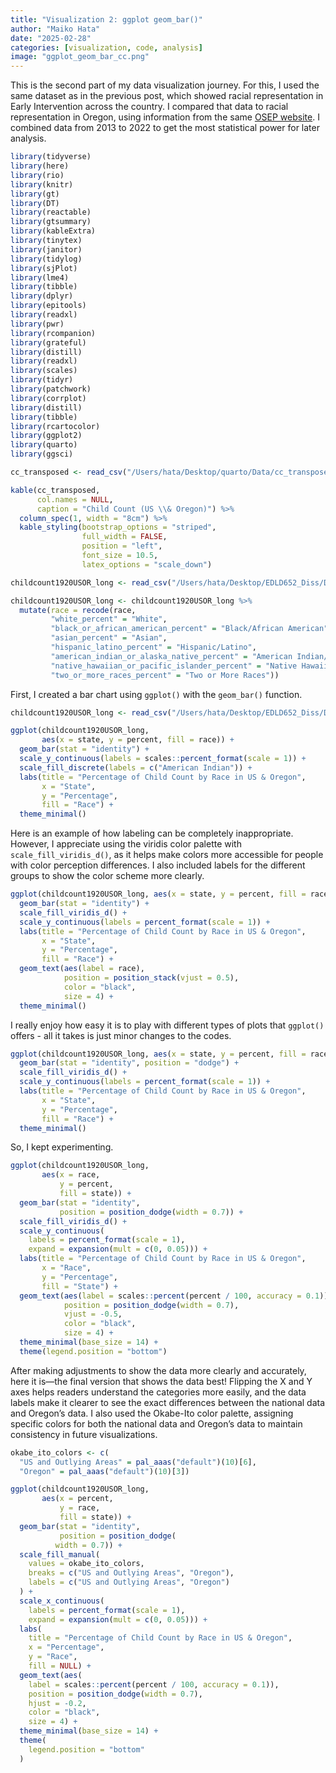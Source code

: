 ```yaml
---
title: "Visualization 2: ggplot geom_bar()"
author: "Maiko Hata"
date: "2025-02-28"
categories: [visualization, code, analysis]
image: "ggplot_geom_bar_cc.png"
---
```


This is the second part of my data visualization journey. For this, I used the same dataset as in the previous post, which showed racial representation in Early Intervention across the country. I compared that data to racial representation in Oregon, using information from the same [OSEP website](https://data.ed.gov/dataset/idea-section-618-data-products-static-tables-part-c). I combined data from 2013 to 2022 to get the most statistical power for later analysis.

```r
library(tidyverse)
library(here)
library(rio)
library(knitr)
library(gt)
library(DT)
library(reactable)
library(gtsummary)
library(kableExtra)
library(tinytex)
library(janitor)
library(tidylog)
library(sjPlot)
library(lme4)
library(tibble)
library(dplyr)
library(epitools)
library(readxl)
library(pwr)
library(rcompanion)
library(grateful)
library(distill)
library(readxl)
library(scales)
library(tidyr)
library(patchwork)
library(corrplot)
library(distill)
library(tibble)
library(rcartocolor)
library(ggplot2)
library(quarto)
library(ggsci)
```

```r

cc_transposed <- read_csv("/Users/hata/Desktop/quarto/Data/cc_transposed.csv")
```

```r

kable(cc_transposed, 
      col.names = NULL, 
      caption = "Child Count (US \\& Oregon)") %>% 
  column_spec(1, width = "8cm") %>% 
  kable_styling(bootstrap_options = "striped", 
                full_width = FALSE, 
                position = "left", 
                font_size = 10.5, 
                latex_options = "scale_down")
```

```r

childcount1920USOR_long <- read_csv("/Users/hata/Desktop/EDLD652_Diss/Data/childcount1920USOR_long.csv")
```

```r

childcount1920USOR_long <- childcount1920USOR_long %>%
  mutate(race = recode(race,
         "white_percent" = "White",
         "black_or_african_american_percent" = "Black/African American",
         "asian_percent" = "Asian",
         "hispanic_latino_percent" = "Hispanic/Latino",
         "american_indian_or_alaska_native_percent" = "American Indian/Alaska Native",
         "native_hawaiian_or_pacific_islander_percent" = "Native Hawaiian/Other Pacific Islander",
         "two_or_more_races_percent" = "Two or More Races"))
```

First, I created a bar chart using `ggplot()` with the `geom_bar()` function.

```r

childcount1920USOR_long <- read_csv("/Users/hata/Desktop/EDLD652_Diss/Data/childcount1920USOR_long.csv")

```

```r
ggplot(childcount1920USOR_long, 
       aes(x = state, y = percent, fill = race)) +
  geom_bar(stat = "identity") + 
  scale_y_continuous(labels = scales::percent_format(scale = 1)) + 
  scale_fill_discrete(labels = c("American Indian")) +
  labs(title = "Percentage of Child Count by Race in US & Oregon",
       x = "State",
       y = "Percentage",
       fill = "Race") +
  theme_minimal() 
```

Here is an example of how labeling can be completely inappropriate. However, I appreciate using the viridis color palette with `scale_fill_viridis_d()`, as it helps make colors more accessible for people with color perception differences. I also included labels for the different groups to show the color scheme more clearly.

```r
ggplot(childcount1920USOR_long, aes(x = state, y = percent, fill = race)) +
  geom_bar(stat = "identity") + 
  scale_fill_viridis_d() +  
  scale_y_continuous(labels = percent_format(scale = 1)) +
  labs(title = "Percentage of Child Count by Race in US & Oregon",
       x = "State",
       y = "Percentage",
       fill = "Race") +
  geom_text(aes(label = race), 
            position = position_stack(vjust = 0.5), 
            color = "black", 
            size = 4) +
  theme_minimal()
```

I really enjoy how easy it is to play with different types of plots that `ggplot()` offers - all it takes is just minor changes to the codes.

```r
ggplot(childcount1920USOR_long, aes(x = state, y = percent, fill = race)) +
  geom_bar(stat = "identity", position = "dodge") +  
  scale_fill_viridis_d() +  
  scale_y_continuous(labels = percent_format(scale = 1)) +  
  labs(title = "Percentage of Child Count by Race in US & Oregon",
       x = "State",
       y = "Percentage",
       fill = "Race") +
  theme_minimal() 
```

So, I kept experimenting.

```r
ggplot(childcount1920USOR_long, 
       aes(x = race, 
           y = percent, 
           fill = state)) +
  geom_bar(stat = "identity", 
           position = position_dodge(width = 0.7)) +  
  scale_fill_viridis_d() +  
  scale_y_continuous(
    labels = percent_format(scale = 1), 
    expand = expansion(mult = c(0, 0.05))) +
  labs(title = "Percentage of Child Count by Race in US & Oregon",
       x = "Race",
       y = "Percentage",
       fill = "State") +
  geom_text(aes(label = scales::percent(percent / 100, accuracy = 0.1)), 
            position = position_dodge(width = 0.7), 
            vjust = -0.5,  
            color = "black", 
            size = 4) +
  theme_minimal(base_size = 14) +
  theme(legend.position = "bottom")  
```

After making adjustments to show the data more clearly and accurately, here it is—the final version that shows the data best! Flipping the X and Y axes helps readers understand the categories more easily, and the data labels make it clearer to see the exact differences between the national data and Oregon's data. I also used the Okabe-Ito color palette, assigning specific colors for both the national data and Oregon's data to maintain consistency in future visualizations.

```r
okabe_ito_colors <- c(
  "US and Outlying Areas" = pal_aaas("default")(10)[6],      
  "Oregon" = pal_aaas("default")(10)[3])  

ggplot(childcount1920USOR_long, 
       aes(x = percent, 
           y = race, 
           fill = state)) + 
  geom_bar(stat = "identity", 
           position = position_dodge(
          width = 0.7)) +  
  scale_fill_manual(
    values = okabe_ito_colors, 
    breaks = c("US and Outlying Areas", "Oregon"),         
    labels = c("US and Outlying Areas", "Oregon")          
  ) +
  scale_x_continuous(
    labels = percent_format(scale = 1), 
    expand = expansion(mult = c(0, 0.05))) +
  labs(
    title = "Percentage of Child Count by Race in US & Oregon",
    x = "Percentage",
    y = "Race",
    fill = NULL) +
  geom_text(aes(
    label = scales::percent(percent / 100, accuracy = 0.1)), 
    position = position_dodge(width = 0.7), 
    hjust = -0.2,  
    color = "black", 
    size = 4) +  
  theme_minimal(base_size = 14) +
  theme(
    legend.position = "bottom"
  )
```
